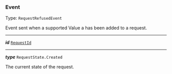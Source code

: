 


### Event

Type: `RequestRefusedEvent`

Event sent when a supported Value a has been added to a request.



---

***id*** [`RequestId`](#requestid)

---

***type*** `RequestState.Created`

The current state of the request.


